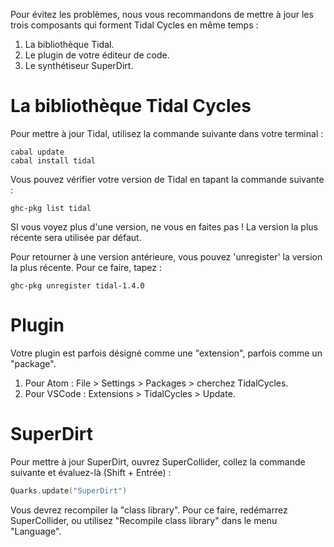 <languages/>

Pour évitez les problèmes, nous vous recommandons de mettre à jour les trois composants qui forment Tidal Cycles en même temps :
# La bibliothèque Tidal.
# Le plugin de votre éditeur de code.
# Le synthétiseur SuperDirt.

= La bibliothèque Tidal Cycles =

Pour mettre à jour Tidal, utilisez la commande suivante dans votre terminal :

<source lang="shell">
cabal update
cabal install tidal
</source>

Vous pouvez vérifier votre version de Tidal en tapant la commande suivante :

<source>ghc-pkg list tidal</source>

SI vous voyez plus d'une version, ne vous en faites pas ! La version la plus récente sera utilisée par défaut.

Pour retourner à une version antérieure, vous pouvez 'unregister' la version la plus récente. Pour ce faire, tapez :

<source>ghc-pkg unregister tidal-1.4.0</source>

= Plugin =

Votre plugin est parfois désigné comme une "extension", parfois comme un "package".

# Pour Atom : File > Settings > Packages > cherchez TidalCycles.
# Pour VSCode : Extensions > TidalCycles > Update. 

= SuperDirt =

Pour mettre à jour SuperDirt, ouvrez SuperCollider, collez la commande suivante et évaluez-là (Shift + Entrée) :

<source lang="c">
Quarks.update("SuperDirt")
</source>

Vous devrez recompiler la "class library". Pour ce faire, redémarrez SuperCollider, ou utilisez "Recompile class library" dans le menu "Language".